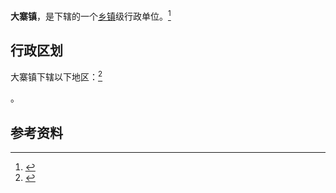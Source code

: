 {{中国乡级行政区|53/06/22/102/000}}

'''大寨镇'''，是{{PRC admin/fullname|53/06/22/102/000|3}}下辖的一个[[乡镇|乡镇]]级行政单位。<ref>{{PRC admin/ref sgc|{{PRC admin/parent|53/06/22/102/000}}}}</ref>

== 行政区划 ==

大寨镇下辖以下地区：<ref>{{PRC admin/ref sgc|53/06/22/102/000}}</ref>

{{PRC admin/children|53/06/22/102/000}}。

== 参考资料 ==

{{reflist}}

{{行政区划小作品}}
{{PRC admin/navcat|53/06/22/102/000}}